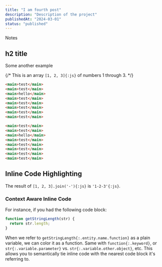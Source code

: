 ```yaml
---
title: "I am fourth post"
description: "Description of the project"
publishedAt: "2024-03-01"
status: "published"
---
```


<Aside styled>
  Notes
</Aside>

## h2 title

Some another example

{/* This is an array `[1, 2, 3]{:js}` of numbers 1 through 3. */}
```html showLineNumbers{10} {1-4} /hello/ title="pages/blog/[slug].tsx" caption="caption"
<main>test</main>
<main>test</main>
<main>hello</main>
<main>test</main>
<main>test</main>
<main>test</main>
<main>test</main>
<main>test</main>
```

```html
<main>test</main>
<main>test</main>
<main>hello</main>
<main>test</main>
<main>test</main>
<main>test</main>
<main>test</main>
<main>test</main>
```

## Inline Code Highlighting

The result of `[1, 2, 3].join('-'){:js}` is `'1-2-3'{:js}`.

### Context Aware Inline Code

For instance, if you had the following code block:

```js
function getStringLength(str) {
  return str.length;
}
```

When we refer to `getStringLength{:.entity.name.function}` as a plain variable,
we can color it as a function. Same with `function{:.keyword}`, or
`str{:.variable.parameter}` vs. `str{:.variable.other.object}`, etc. This allows
you to semantically tie inline code with the nearest code block it's referring
to.